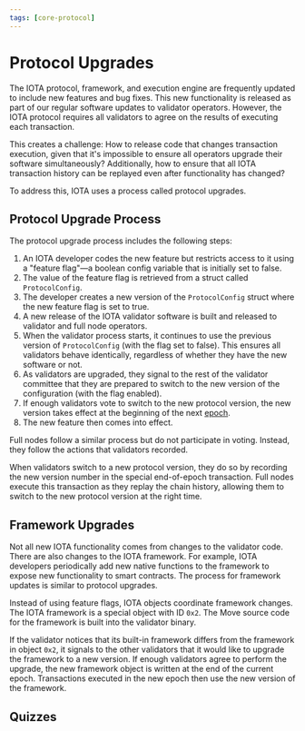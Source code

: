 ```yaml
---
tags: [core-protocol]
---
```


# Protocol Upgrades

The IOTA protocol, framework, and execution engine are frequently updated to include new features and bug fixes. This
new functionality is released as part of our regular software updates to validator operators. However, the IOTA protocol
requires all validators to agree on the results of executing each transaction.

This creates a challenge: How to release code that changes transaction execution, given that it's impossible to
ensure all operators upgrade their software simultaneously? 
Additionally, how to ensure that all IOTA transaction
history can be replayed even after functionality has changed?

To address this, IOTA uses a process called protocol upgrades.

## Protocol Upgrade Process

The protocol upgrade process includes the following steps:

1. An IOTA developer codes the new feature but restricts access to it using a "feature flag"—a boolean config variable
   that is initially set to false.
2. The value of the feature flag is retrieved from a struct called `ProtocolConfig`.
3. The developer creates a new version of the `ProtocolConfig` struct where the new feature flag is set to true.
4. A new release of the IOTA validator software is built and released to validator and full node operators.
5. When the validator process starts, it continues to use the previous version of `ProtocolConfig` (with the flag set to
   false). This ensures all validators behave identically, regardless of whether they have the new software or not.
6. As validators are upgraded, they signal to the rest of the validator committee that they are prepared to switch to
   the new version of the configuration (with the flag enabled).
7. If enough validators vote to switch to the new protocol version, the new version takes effect at the beginning of the
   next [epoch](epochs.mdx).
8. The new feature then comes into effect.

Full nodes follow a similar process but do not participate in voting. Instead, they follow the actions that validators
recorded.

When validators switch to a new protocol version, they do so by recording the new version number in the special
end-of-epoch transaction. Full nodes execute this transaction as they replay the chain history, allowing them to switch
to the new protocol version at the right time.

## Framework Upgrades

Not all new IOTA functionality comes from changes to the validator code. There are also changes to the IOTA framework.
For example, IOTA developers periodically add new native functions to the framework to expose new functionality to smart
contracts. The process for framework updates is similar to protocol upgrades.

Instead of using feature flags, IOTA objects coordinate framework changes. The IOTA framework is a special object with
ID `0x2`. The Move source code for the framework is built into the validator binary.

If the validator notices that its built-in framework differs from the framework in object `0x2`, it signals to the other
validators that it would like to upgrade the framework to a new version. If enough validators agree to perform the
upgrade, the new framework object is written at the end of the current epoch. Transactions executed in the new epoch
then use the new version of the framework.

## Quizzes
<Quiz questions={questions} />
